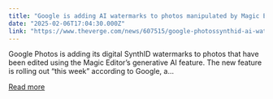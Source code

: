 ```yaml
---
title: "Google is adding AI watermarks to photos manipulated by Magic Editor"
date: "2025-02-06T17:04:30.000Z"
link: "https://www.theverge.com/news/607515/google-photossynthid-ai-watermarks-magic-editor"
---
```


Google Photos is adding its digital SynthID watermarks to photos that have been edited using the Magic Editor’s generative AI feature. The new feature is rolling out “this week” according to Google, a...

[Read more](https://www.theverge.com/news/607515/google-photossynthid-ai-watermarks-magic-editor)
